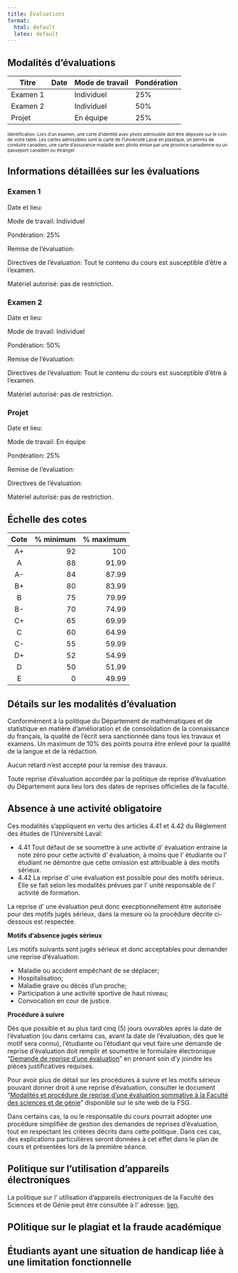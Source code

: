 ```yaml
--- 
title: Évaluations
format: 
  html: default
  latex: default
--- 
```


## Modalités d'évaluations

| Titre      | Date    | Mode de travail | Pondération |
| ---------- | ------- | --------------- | ----------- |
| Examen 1   |         | Individuel      | 25\%        |
| Examen 2   |         | Individuel      | 50\%        |
| Projet     |         | En équipe       | 25\%        |

<p style="font-size:10px; ">Identification. Lors d'un examen, une carte d'identité avec photo admissible doit être déposée sur le coin de votre table. Les cartes admissibles sont la carte de l'Université Laval en plastique, un permis de conduire canadien, une carte d'assurance-maladie avec photo émise par une province canadienne ou un passeport canadien ou étranger.</p>

## Informations détaillées sur les évaluations

### Examen 1 

Date et lieu: 

Mode de travail: Individuel

Pondération: 25\%

Remise de l'évaluation: 

Directives de l'évaluation: Tout le contenu du cours est susceptible d'être a l'examen. 

Matériel autorisé: pas de restriction. 


### Examen 2

Date et lieu: 

Mode de travail: Individuel

Pondération: 50\%

Remise de l'évaluation: 

Directives de l'évaluation: Tout le contenu du cours est susceptible d'être à l'examen. 

Matériel autorisé: pas de restriction. 


### Projet 

Date et lieu: 

Mode de travail: En équipe 

Pondération: 25\%

Remise de l'évaluation: 

Directives de l'évaluation: 

Matériel autorisé: pas de restriction. 

## Échelle des cotes 

| Cote | \% minimum | \% maximum |
| :--: | ---------: | ---------: |
| A+   | 92         | 100        |
| A    | 88         | 91.99      |
| A-   | 84         | 87.99      |
| B+   | 80         | 83.99      |
| B    | 75         | 79.99      |
| B-   | 70         | 74.99      |
| C+   | 65         | 69.99      |
| C    | 60         | 64.99      |
| C-   | 55         | 59.99      |
| D+   | 52         | 54.99      |
| D    | 50         | 51.99      |
| E    | 0          | 49.99      |

## Détails sur les modalités d'évaluation 

Conformément à la politique du Département de mathématiques et de statistique en matière d'amélioration et de consolidation de la connaissance du français, la qualité de l'écrit sera sanctionnée dans tous les travaux et examens. Un maximum de 10\% des points pourra être enlevé pour la qualité de la langue et de la rédaction.

Aucun retard n'est accepté pour la remise des travaux.

Toute reprise d'évaluation accordée par la politique de reprise d'évaluation du Département aura lieu lors des dates de reprises officielles de la faculté.

## Absence à une activité obligatoire

Ces modalités s'appliquent en vertu des articles 4.41 et 4.42 du Réglement des études de l'Université Laval: 

  * 4.41 Tout défaut de se soumettre à une activité d' évaluation entraine la note zéro pour cette activité d' évaluation, à moins que l' étudiante ou l' étudiant ne démontre que cette omission est attribuable à des motifs sérieux.
  * 4.42 La reprise d' une évaluation est possible pour des motifs sérieux. Elle se fait selon les modalités prévues par l' unité responsable de l' activité de formation.

La reprise d' une évaluation peut donc execptionnellement être autorisée pour des motifs jugés sérieux, dans la mesure où la procédure décrite ci-dessous est respectée. 

**Motifs d'absence jugés sérieux**

Les motifs suivants sont jugés sérieux et donc acceptables pour demander une reprise d'évaluation: 

  - Maladie ou accident empêchant de se déplacer;
  - Hospitalisation;
  - Maladie grave ou décès d'un proche;
  - Participation à une activité sportive de haut niveau;
  - Convocation en cour de justice.

**Procédure à suivre**

Dès que possible et au plus tard cinq (5) jours ouvrables après la date de l'évaluation (ou dans certains cas, avant la date de l'évaluation, dès que le motif sera connu), l'étudiante ou l'étudiant qui veut faire une demande de reprise d'évaluation doit remplir et soumettre le formulaire électronique "[Demande de reprise d'une évaluation](https://ulavaldti.sharepoint.com/sites/FSG-reprise-dexamens-et-reconnaissance-de-cours/Lists/Demande%20de%20reprise%20dexamens/NewForm.aspx?Source=https%3A%2F%2Fulavaldti.sharepoint.com%2Fsites%2Ffsg-demande-de-reprise-examen%2FLists%2FDemande%2520de%2520reprise%2520dexamens%2FEtudiant.aspx%3FCT%3D1724436857013%26OR%3DOWA%252DNT%252DMail%26CID%3D42d5014c%252D8fb5%252D8232%252Dbd8f%252D69c67e3a9cdd&ContentTypeId=0x010020B04CCB63D0044D860D6BB7B9C92629007488899A2536D44DA71B9101B9C72D92&RootFolder=)" en prenant soin d'y joindre les pièces justificatives requises.

Pour avoir plus de détail sur les procédures à suivre et les motifs sérieux pouvant donner droit à une reprise d'évaluation, consulter le document "[Modalités et procédure de reprise d'une évaluation sommative à la Faculté des sciences et de génie](https://www.fsg.ulaval.ca/fileadmin/site_facultaire/Espace_facultaire/Étudiants/Politiques_facultaires/Modalités_reprise_évaluation_FSG_A24.pdf)" disponible sur le site web de la FSG.

Dans certains cas, la ou le responsable du cours pourrait adopter une procédure simplifiée de gestion des demandes de reprises d'évaluation, tout en respectant les critères décrits dans cette politique. Dans ces cas, des explications particulières seront données à cet effet dans le plan de cours et présentées lors de la première séance.

## Politique sur l'utilisation d'appareils électroniques

La politique sur l' utilisation d'appareils électroniques de la Faculté des Sciences et de Génie peut être consultée à l' adresse: [lien](https://www.fsg.ulaval.ca/fileadmin/site_facultaire/Espace_facultaire/Étudiants/Politiques_facultaires/_Calculatrices-autorisées-FSG_20250221.pdf).

## POlitique sur le plagiat et la fraude académique 


## Étudiants ayant une situation de handicap liée à une limitation fonctionnelle 


